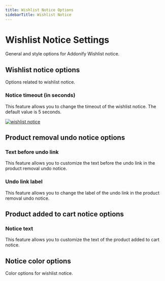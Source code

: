 ```yaml
---
title: Wishlist Notice Options
sidebarTitle: Wishlist Notice
---
```


# Wishlist Notice Settings

General and style options for Addonify Wishlist notice.


## Wishlist notice options

Options related to wishlist notice.

### Notice timeout (in seconds)

This feature allows you to change the timeout of the wishlist notice. The default value is 5 seconds.


[![wishlist notice](/products/wishlist/wishlist-notice.png)](/products/wishlist/wishlist-notice.png)



## Product removal undo notice options


### Text before undo link

This feature allows you to customize the text before the undo link in the product removal undo notice.


### Undo link label

This feature allows you to change the label of the undo link in the product removal undo notice.


## Product added to cart notice options

### Notice text

This feature allows you to customize the text of the product added to cart notice.

## Notice color options

Color options for wishlist notice.
